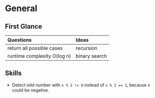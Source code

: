 # General

## First Glance

Questions                   | Ideas
:--                         | :--
return all possible cases   | recursion
runtime complexity O(log n) | binary search

## Skills

- Detect odd number with `x % 2 != 0` instead of `x % 2 == 1`, because x could be negative.
